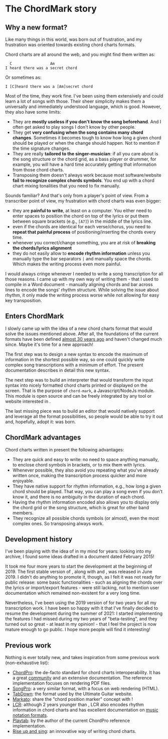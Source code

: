 
# The ChordMark story

## Why a new format?

Like many things in this world, <CM/> was born out of frustration, and my frustration was oriented towards existing chord charts formats.

Chord charts are all around the web, and you might find them written as:

```
  C                 Am
I heard there was a secret chord
```

Or sometimes as:

```
I [C]heard there was a [Am]secret chord
```

Most of the time, they work fine. I've been using them extensively and could learn a lot of songs with those.
Their sheer simplicity makes them a universally and immediately understood language, which is good.
However, they also have some limits:

-   They are **mostly useless if you don't know the song beforehand**. And I often get asked to play songs I don't know by other people.
-   They get **very confusing when the song contains many chord changes**. Sometimes it becomes tough to know how long a given chord should be played or when the change should happen. Not to mention if the time signature changes.
-   They are really **tailored to the singer-musician**: if all you care about is the song structure or the chord grid, as a bass player or drummer, for example, you will have a hard time accurately getting that information from those chord charts.
-   Transposing them doesn't always work because most software/website **fail to recognize complex chords symbols**. You end up with a chord chart mixing tonalities that you need to fix manually.

Sounds familiar? And that's only from a player's point of view. From a transcriber point of view, my frustration with chord charts was even bigger:

-   they are **painful to write**, at least on a computer. You either need to enter spaces to position the chord on top of the lyrics or put them between square brackets (e.g., `[A7]`) in the middle of the lyrics line.
-   even if the chords are identical for each verse/chorus, you need to **repeat that painful process** of positioning/inserting the chords every time.
-   whenever you correct/change something, you are at risk of **breaking the chords/lyrics alignment**
-   they do not easily allow to **encode rhythm information** unless you manually type the bar separators `|` and manually space the chords. Which makes the writing process even more painful.

I would always cringe whenever I needed to write a song transcription for all those reasons. 
I came up with my own way of writing them - that I used to compile in a Word document - manually aligning chords and bar across lines to encode the songs' rhythm structure.
While solving the issue about rhythm, it only made the writing process worse while not allowing for easy key transposition.

## Enters ChordMark

I slowly came up with the idea of a new chord charts format that would solve the issues mentioned above. 
After all, the foundations of the current formats have been defined [almost 30 years ago](https://www.chordpro.org/chordpro/chordpro-history/) and haven't changed much since. 
Maybe it's time for a new approach!

The first step was to design a new syntax to encode the maximum of information in the shortest possible way, so one could quickly write complex song transcriptions with a minimum of effort.
The present documentation describes in detail this new syntax.

The next step was to build an interpreter that would transform the input syntax into nicely formatted chord charts printed or displayed on the screen.
That is the purpose of `chord-mark`, a Javascript/NodeJs module. 
This module is open source and can be freely integrated by any tool or website interested in <CM />.

The last missing piece was to build an editor that would natively support <CM /> and leverage all the format possibilities, so people would be able to try it out and, hopefully, adopt it: <CCS /> was born.

## ChordMark advantages

Chord charts written in <CM /> present the following advantages:

-   They are quick and easy to write: no need to space anything manually, to enclose chord symbols in brackets, or to mix them with lyrics.
-   Whenever possible, they also avoid you repeating what you've already written once, making the transcription process quicker and more enjoyable.
-   They have native support for rhythm information, e.g., how long a given chord should be played. That way, you can play a song even if you don't know it, and there is no ambiguity in the duration of each chord.
-   Having the rhythm information encoded also allows you to display only the chord grid or the song structure, which is great for other band members.
-   They recognize all possible chords symbols (or almost), even the most complex ones. So transposing always work.

## Development history

I've been playing with the idea of <CM /> in my mind for years: looking into my archive, I found some ideas drafted in a document dated February 2015!

It took me four more years to start the development at the beginning of 2019. 
The first stable version of <CM/>, along with <CCS /> and <CS />, was released in June 2019.
I didn't do anything to promote it, though, as I felt it was not ready for public release:
some basic functionalities - such as aligning the chords over the lyrics or import/export features - were still lacking, not to mention user documentation which remained non-existent for a very long time.

Nevertheless, I've been using the 2019 version of <CM/> for two years for all my transcription work. 
I have been so happy with it that I've finally decided to resume the development during the summer of 2021:
I started implementing the features I had missed during my two years of "beta-testing", and they turned out so great - at least in my opinion! - that I feel the project is now mature enough to go public.
I hope more people will find it interesting!

## Previous work

Nothing is ever totally new, and <CM/> takes inspiration from some previous work (non-exhaustive list):

-   [ChordPro](https://www.chordpro.org/): the de-facto standard for chord charts interoperability. It has a great [community](https://groups.io/g/ChordPro/topics) and an extensive documentation. The reference implementation focuses on rendering PDF files.
-   [SongPro](https://songpro.org/): a very similar format, with a focus on web rendering (HTML).
-   [TabDown](https://github.com/ultimate-guitar/Tabdown): the format used by the Ultimate Guitar website.
-   [Markato](https://markato.studio/): share the "chord position marker" concept with <CM />!
-   [LCR](https://lcr4songs.readthedocs.io/en/latest/): although 2 years younger than <CM />, LCR also encodes rhythm information in chord charts and has excellent documentation on [music notation formats](https://lcr4songs.readthedocs.io/en/latest/lcr/time-in-music-notation/).
-   [Playtab](https://www.vromans.org/johan/software/sw_playtab.html): by the author of the current ChordPro reference implementation.
-   [Rise up and sing](https://www.riseupandsing.org/songbooks/rise-up-singing/content/song-layout): an innovative way of writing chord charts.
